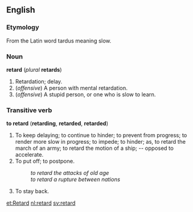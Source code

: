 ==English==

===Etymology===

From the Latin word tardus meaning slow.

===Noun===
'''retard''' (''plural'' '''retards''')

#Retardation; delay.
#(''offensive'') A person with mental retardation.
#(''offensive'') A stupid person, or one who is slow to learn.

===Transitive verb===
'''to retard''' ('''retarding''', '''retarded''', '''retarded''')

#To keep delaying; to continue to hinder; to prevent from progress; to render more slow in progress; to impede; to hinder; as, to retard the march of an army; to retard the motion of a ship; -- opposed to accelerate.
#To put off; to postpone.
#:''to retard the attacks of old age''
#:''to retard a rupture between nations''
#To stay back.

[[et:Retard]]
[[nl:retard]]
[[sv:retard]]